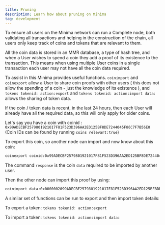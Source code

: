 ```yaml
---
title: Pruning
description: Learn how about pruning on Minima
tag: development
---
```


To ensure all users on the Minima network can run a Complete node, both validating all transactions and helping in the construction of the chain, all users only keep track of coins and tokens that are relevant to them.

All the coin data is stored in an MMR database, a type of hash tree, and when a User wishes to spend a coin they add a proof of its existence to the transaction. This means when using multiple User coins in a single transaction each user may not have all the coin data required.

To assist in this Minima provides useful functions. `coinimport` and `coinexport` allow a User to share coin proofs with other users ( this does not allow the spending of a coin - just the knowledge of its existence ), and `tokens tokenid: action:export` and `tokens tokenid: action:import data:` allows the sharing of token data.

If the coin / token data is recent, in the last 24 hours, then each User will already have all the required data, so this will only apply for older coins.

Let's say you have a coin with coinid : `0x99ADECBF2579801921017F81F523D396AA2ED125BF8DE7244045F86C7F7B56E0`
(Coin IDs can be found by running `coins relevant:true`)

To export this coin, so another node can import and now know about this coin:

```bash title="Minima Terminal"
coinexport coinid:0x99ADECBF2579801921017F81F523D396AA2ED125BF8DE7244045F86C7F7B56E0
```

The command `response` is the coin `data` required to be imported by another user.

Then the other node can import this proof by using:

```bash title="Minima Terminal"
coinimport data:0x0000002099ADECBF2579801921017F81F523D396AA2ED125BF8DE7244045F86C7F7B56E000000020E5A95D8CDDA0A66A9EB5180479254B23FFBA427EF20603A83F66F95179D8257D00010A000000010001000100000000010A00000200D30001000000020130000100
```

A similar set of functions can be run to export and then import token details:

To export a token: `tokens tokenid: action:export`

To import a token: `tokens tokenid: action:import data:`

